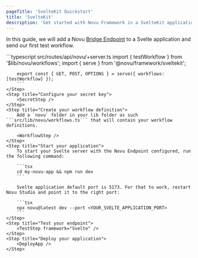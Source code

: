 ```yaml
---
pageTitle: 'SvelteKit Quickstart'
title: 'SvelteKit'
description: 'Get started with Novu Framework in a SvelteKit application'
---
```



In this guide, we will add a Novu [Bridge Endpoint](/platform/concepts/endpoint) to a Svelte application and send our first test workflow.

<Steps>
    <Step title="Set up your local environment">
        <StudioStep />
    </Step>
    <Step title="Install packages">
        <PackagesStep />
    </Step>
    <Step title="Add a Novu API Endpoint">
        ```typescript src/routes/api/novu/+server.ts
        import { testWorkflow } from '$lib/novu/workflows';
        import { serve } from '@novu/framework/sveltekit';

        export const { GET, POST, OPTIONS } = serve({ workflows: [testWorkflow] });
        ```
    </Step>
    <Step title="Configure your secret key">
        <SecretStep />
    </Step>
    <Step title="Create your workflow definition">
        Add a `novu` folder in your lib folder as such ```src/lib/novu/workflows.ts``` that will contain your workflow definitions.

        <WorkflowStep />
    </Step>
    <Step title="Start your application">
        To start your Svelte server with the Novu Endpoint configured, run the following command:

        ```tsx
        cd my-novu-app && npm run dev
        ```

        Svelte application default port is 5173. For that to work, restart Novu Studio and point it to the right port:

        ```tsx
        npx novu@latest dev --port <YOUR_SVELTE_APPLICATION_PORT>
        ```
    </Step>
    <Step title="Test your endpoint">
        <TestStep framework="Svelte" />
    </Step>
    <Step title="Deploy your application">
        <DeployApp />
    </Step>

</Steps>

<NextStepsStep />
